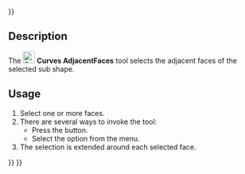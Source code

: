 <languages/>
{{UnfinishedDocu{{#translation:}}}}
<translate>

{{Docnav
|[[Curves_ToConsole|ToConsole]]
|[[Curves_BSplineToConsole|BSplineToConsole]]
|[[Curves_Workbench|Curves]]
|IconL=Curves_ToConsole.svg
|IconR=Curves_BSplineToConsole.svg
|IconC=Curves_workbench_icon.svg
}}

{{GuiCommand
|Name=Curves AdjacentFaces
|MenuLocation=Misc. → Select Adjacent faces
|Workbenches=[[Curves_Workbench|Curves]]
}}

==Description==

The [[Image:Curves_AdjacentFaces.svg|24px]] '''Curves AdjacentFaces''' tool selects the adjacent faces of the selected sub shape.

==Usage==

# Select one or more faces.
# There are several ways to invoke the tool:
#* Press the {{Button|[[Image:Curves_AdjacentFaces.svg|16px]] [[Curves_AdjacentFaces|Select Adjacent faces]]}} button.
#* Select the {{MenuCommand|Misc. → [[Image:Curves_AdjacentFaces.svg|16px]] Select Adjacent faces}} option from the menu.
# The selection is extended around each selected face.


{{Docnav
|[[Curves_ToConsole|ToConsole]]
|[[Curves_BSplineToConsole|BSplineToConsole]]
|[[Curves_Workbench|Curves]]
|IconL=Curves_ToConsole.svg
|IconR=Curves_BSplineToConsole.svg
|IconC=Curves_workbench_icon.svg
}}

</translate>
{{Curves Tools navi{{#translation:}}}}
{{Userdocnavi{{#translation:}}}}